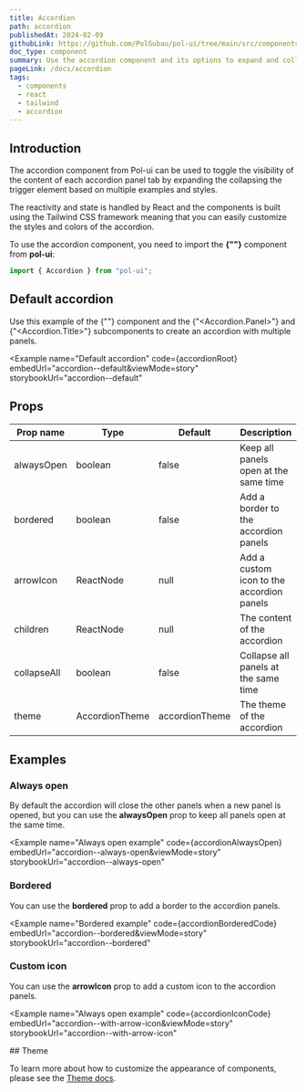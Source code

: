 ```yaml
---
title: Accordion
path: accordion
publishedAt: 2024-02-09
githubLink: https://github.com/PolGubau/pol-ui/tree/main/src/components/Accordion
doc_type: component
summary: Use the accordion component and its options to expand and collapse the content inside each panel based on state reactivity from React and Tailwind CSS
pageLink: /docs/accordion
tags:
  - components
  - react
  - tailwind
  - accordion
---
```





## Introduction

The accordion component from Pol-ui can be used to toggle the visibility of the content of each accordion panel tab by expanding the collapsing the trigger
element based on multiple examples and styles.

The reactivity and state is handled by React and the components is built using the Tailwind CSS framework meaning that you can easily customize the styles and colors of the accordion.

To use the accordion component, you need to import the **{"<Accordion>"}** component from **pol-ui**:

```jsx
import { Accordion } from "pol-ui";
```

## Default accordion

Use this example of the {"<Accordion>"} component and the {"<Accordion.Panel>"} and {"<Accordion.Title>"} subcomponents to create an accordion with multiple panels.

<Example
  name="Default accordion"
  code={accordionRoot}
  embedUrl="accordion--default&viewMode=story"
    storybookUrl="accordion--default"

>

  <AccordionRoot />
</Example>

## Props

| Prop name   | Type           | Default        | Description                               |
| ----------- | -------------- | -------------- | ----------------------------------------- |
| alwaysOpen  | boolean        | false          | Keep all panels open at the same time     |
| bordered    | boolean        | false          | Add a border to the accordion panels      |
| arrowIcon   | ReactNode      | null           | Add a custom icon to the accordion panels |
| children    | ReactNode      | null           | The content of the accordion              |
| collapseAll | boolean        | false          | Collapse all panels at the same time      |
| theme       | AccordionTheme | accordionTheme | The theme of the accordion                |

## Examples

### Always open

By default the accordion will close the other panels when a new panel is opened, but you can use the **alwaysOpen** prop to keep all panels open at the same time.

<Example
  name="Always open example"
  code={accordionAlwaysOpen}
  embedUrl="accordion--always-open&viewMode=story"
  storybookUrl="accordion--always-open"

>

  <AccordionAlwaysOpen />
</Example>

### Bordered

You can use the **bordered** prop to add a border to the accordion panels.

<Example
  name="Bordered example"
  code={accordionBorderedCode}
  embedUrl="accordion--bordered&viewMode=story"
    storybookUrl="accordion--bordered"

>

  <AccordionBordered />
</Example>

### Custom icon

You can use the **arrowIcon** prop to add a custom icon to the accordion panels.

<Example
  name="Always open example"
  code={accordionIconCode}
  embedUrl="accordion--with-arrow-icon&viewMode=story"
  storybookUrl="accordion--with-arrow-icon"

>

  <AccordionIcon />
</Example>
## Theme

To learn more about how to customize the appearance of components, please see the [Theme docs](/docs/theming).

<Theme />
